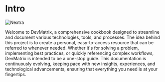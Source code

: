 
# Intro
<Bleed children>![Nextra](https://nextra.site/og.jpeg)</Bleed>
 
Welcome to DevMatrix, a comprehensive cookbook designed to streamline and document various technologies, tools, and processes. The idea behind this project is to create a personal, easy-to-access resource that can be referred to whenever needed. Whether it's for solving a problem, implementing best practices, or quickly referencing complex workflows, DevMatrix is intended to be a one-stop guide. This documentation is continuously evolving, keeping pace with new insights, experiences, and technological advancements, ensuring that everything you need is at your fingertips.

